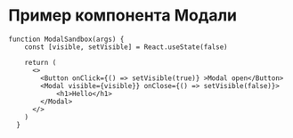 
<Meta of={Modal} />

# Пример компонента Модали


```tsx
function ModalSandbox(args) {
    const [visible, setVisible] = React.useState(false)

    return (
      <>
        <Button onClick={() => setVisible(true)} >Modal open</Button>
        <Modal visible={visible}} onClose={() => setVisible(false)}>
            <h1>Hello</h1>
        </Modal>
      </>
    )
  }
```

<Canvas of={Modal.Element} layout='fullscreen' />